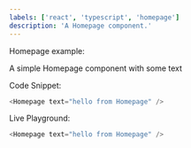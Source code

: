 ```yaml
---
labels: ['react', 'typescript', 'homepage']
description: 'A Homepage component.'
---
```



Homepage example:

A simple Homepage component with some text

Code Snippet:
```js
<Homepage text="hello from Homepage" />
```


Live Playground:
```js live
<Homepage text="hello from Homepage" />
```

